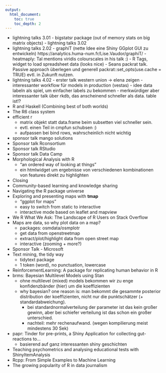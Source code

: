```yaml
---
output:
  html_document:
    toc: true
    toc_depth: 2
---
```


- lightning talks 3.01
      - bigstatsr package (out of memory stats on big matrix objects)
      - lightning talks 3.02
- lightning talks 2.02
      - graphiT (nette Idee eine Shiny GGplot GUI zu entwickeln)
        https://analytics.huma-num.fr/Lise.Vaudor/graphiT/
      - heatmaply: Tal mentions viridis colourscales in his talk :)
      - R Tags, widget to load spreadsheet data (looks nice)
      - Seans packrat talk. Passive approach überlegen und generell
        packrat::set_opts(use.cache = TRUE) evtl. in Zukunft nutzen.
- lightning talks 4.02
      - erster talk western union -> elena zeigen
      - interessanter workflow für models in production (vestas)
      - idee data labeln als spiel, um einfacher labels zu bekommen
      - merkwürdiger aber interessanter talk über rkdb, das anscheinend schneller als 
        data. table ist!?
- R and Haskell (Combining best of both worlds)
- The R6 class system
- efficient r
    - matrix objekt statt data.frame beim subsetten
      viel schneller sein.
    - evtl. einen Teil in cmpfun schubsen :)
    - aufpassen bei bind rows, wahrscheinlich nicht wichtig
- sponsor talk mango solutions
- Sponsor talk Rconsortium
- Sponsor talk RStudio
- Sponsor talk Data Camp
- Morphological Analysis with R
    - "an ordered way of looking at things"
    - ein htmlwidget um ergebnisse von verschiedenen kombinationen von features
      direkt zu highlighten
- Closing
- Community-based learning and knowledge sharing
- Navigating the R package universe
- Exploring and presenting maps with **tmap**
    - "ggplot for maps"
    - easy to switch from static to interactive
    - interactive mode based on leaflet and mapview
- We R What We Ask: The Landscape of R Users on Stack Overflow
- Maps are data, so why plot data on a map?
    - packages: osmdata/osmplotr
    - get data from openstreetmap
    - extract/plot/highlight data from open street map
    - interactive (zooming + more?)
- Sponsor Talk - Microsoft
- Text mining, the tidy way
    - tidytext package
    - 1 token (word), no punctuation, lowercase
- ReinforcementLearning: A package for replicating human behavior in R
- brms: Bayesian Multilevel Models using Stan
    - ohne multilevel (mixed) models bekommen wir zu enge konfidenzbänder (hier)
      um die koeffizienten
    - why bayesian? one reason is: man bekommt die gesammte posterior distribution
      der koeffizienten, nicht nur die punktschätzer (+ standardabweichung).
        - bei standardnormalverteilung der parameter ist das kein großer gewinn, aber bei
          schiefer verteilung ist das schon ein großer unterschied.
        - nachteil: mehr rechenaufwand. (wegen kompilierung meist mindestens 30 Sek)
- papr: Tinder for pre-prints, a Shiny Application for collecting gut-reactions to…
    - basierend auf ganz interessanten shiny geschichten
- Teaching psychometrics and analysing educational tests with ShinyItemAnalysis
- Rcpp: From Simple Examples to Machine Learning
- The growing popularity of R in data journalism
